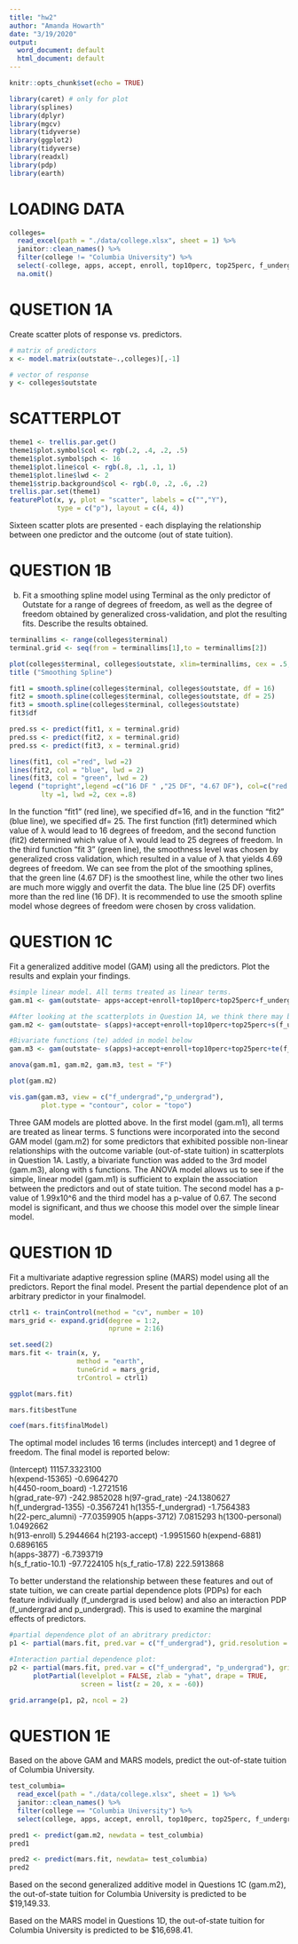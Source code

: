 ```yaml
---
title: "hw2"
author: "Amanda Howarth"
date: "3/19/2020"
output:
  word_document: default
  html_document: default
---
```


```r
knitr::opts_chunk$set(echo = TRUE)
```

```r
library(caret) # only for plot
library(splines)
library(dplyr)
library(mgcv)
library(tidyverse)
library(ggplot2)
library(tidyverse)
library(readxl)
library(pdp)
library(earth)
```

# LOADING DATA 
```r
colleges=
  read_excel(path = "./data/college.xlsx", sheet = 1) %>% 
  janitor::clean_names() %>% 
  filter(college != "Columbia University") %>% 
  select(-college, apps, accept, enroll, top10perc, top25perc, f_undergrad, p_undergrad, room_board, books, personal, ph_d, terminal, s_f_ratio, perc_alumni, expend, grad_rate, outstate) %>% 
  na.omit()
```

# QUSETION 1A
Create scatter plots of response vs. predictors.
```r
# matrix of predictors 
x <- model.matrix(outstate~.,colleges)[,-1]

# vector of response
y <- colleges$outstate
```

# SCATTERPLOT 
```r
theme1 <- trellis.par.get()
theme1$plot.symbol$col <- rgb(.2, .4, .2, .5)
theme1$plot.symbol$pch <- 16
theme1$plot.line$col <- rgb(.8, .1, .1, 1)
theme1$plot.line$lwd <- 2
theme1$strip.background$col <- rgb(.0, .2, .6, .2)
trellis.par.set(theme1)
featurePlot(x, y, plot = "scatter", labels = c("","Y"),
            type = c("p"), layout = c(4, 4))
```
Sixteen scatter plots are presented - each displaying the relationship between one predictor and the outcome (out of state tuition).


# QUESTION 1B
b)  Fit  a  smoothing  spline  model  using Terminal as the only predictor of Outstate for  a range of degrees of freedom, as well as the degree of freedom obtained by generalized cross-validation, and plot the resulting fits.  Describe the results obtained.
```r
terminallims <- range(colleges$terminal)
terminal.grid <- seq(from = terminallims[1],to = terminallims[2])

plot(colleges$terminal, colleges$outstate, xlim=terminallims, cex = .5, col = "darkgrey")
title ("Smoothing Spline")

fit1 = smooth.spline(colleges$terminal, colleges$outstate, df = 16)
fit2 = smooth.spline(colleges$terminal, colleges$outstate, df = 25)
fit3 = smooth.spline(colleges$terminal, colleges$outstate)
fit3$df 

pred.ss <- predict(fit1, x = terminal.grid)
pred.ss <- predict(fit2, x = terminal.grid)
pred.ss <- predict(fit3, x = terminal.grid)

lines(fit1, col ="red", lwd =2)
lines(fit2, col = "blue", lwd = 2)
lines(fit3, col = "green", lwd = 2)
legend ("topright",legend =c("16 DF " ,"25 DF", "4.67 DF"), col=c("red "," blue ", "green"),
        lty =1, lwd =2, cex =.8)

```
In the function "fit1" (red line), we specified df=16, and in the function "fit2" (blue line), we specified df= 25. The first function (fit1) determined which value of λ would lead to 16 degrees of freedom, and the second function (fit2) determined which value of λ would lead to 25 degrees of freedom. In the third function "fit 3" (green line), the smoothness level was chosen by generalized cross validation, which resulted in a value of λ that yields 4.69 degrees of freedom. We can see from the plot of the smoothing splines, that the green line (4.67 DF) is the smoothest line, while the other two lines are much more wiggly and overfit the data. The blue line (25 DF) overfits more than the red line (16 DF). It is recommended to use the smooth spline model whose degrees of freedom were chosen by cross validation. 


# QUESTION 1C 
Fit  a  generalized  additive  model  (GAM)  using  all  the  predictors.   Plot  the  results and explain your findings.
```r
#simple linear model. All terms treated as linear terms. 
gam.m1 <- gam(outstate~ apps+accept+enroll+top10perc+top25perc+f_undergrad+p_undergrad+room_board+books+personal+ph_d+terminal+s_f_ratio+perc_alumni+expend+grad_rate, data = colleges)

#After looking at the scatterplots in Question 1A, we think there may be non-linear trends between some predictors (such as f_undegrad, p_undergrad, books, and apps) and the response variable, and thus, we added s functions. 
gam.m2 <- gam(outstate~ s(apps)+accept+enroll+top10perc+top25perc+s(f_undergrad)+s(p_undergrad)+room_board+s(books)+personal+ph_d+terminal+s_f_ratio+perc_alumni+expend+grad_rate, data = colleges)

#Bivariate functions (te) added in model below 
gam.m3 <- gam(outstate~ s(apps)+accept+enroll+top10perc+top25perc+te(f_undergrad,p_undergrad)+room_board+s(books)+personal+ph_d+terminal+s_f_ratio+perc_alumni+expend+grad_rate, data = colleges)

anova(gam.m1, gam.m2, gam.m3, test = "F")

plot(gam.m2)

vis.gam(gam.m3, view = c("f_undergrad","p_undergrad"), 
        plot.type = "contour", color = "topo")
```
Three GAM models are plotted above. In the first model (gam.m1), all terms are treated as linear terms. S functions were incorporated into the second GAM model (gam.m2) for some predictors that exhibited possible non-linear relationships with the outcome variable (out-of-state tuition) in scatterplots in Question 1A. Lastly, a bivariate function was added to the 3rd model (gam.m3), along with s functions. The ANOVA model allows us to see if the simple, linear model (gam.m1) is sufficient to explain the association between the predictors and out of state tuition. The second model has a p-value of 1.99x10^6 and the third model has a p-value of 0.67. The second model is significant, and thus we choose this model over the simple linear model. 

# QUESTION 1D
Fit a multivariate adaptive regression spline (MARS) model using all the predictors. Report the final model. Present the partial dependence plot of an arbitrary predictor in your finalmodel.
```r
ctrl1 <- trainControl(method = "cv", number = 10)
mars_grid <- expand.grid(degree = 1:2, 
                         nprune = 2:16)

set.seed(2)
mars.fit <- train(x, y,
                 method = "earth",
                 tuneGrid = mars_grid,
                 trControl = ctrl1)

ggplot(mars.fit)

mars.fit$bestTune

coef(mars.fit$finalModel) 
```
The optimal model includes 16 terms (includes intercept) and 1 degree of freedom. The final model is reported below: 

(Intercept)         11157.3323100         
h(expend-15365)     -0.6964270          
h(4450-room_board)  -1.2721516       
h(grad_rate-97)     -242.9852028 
h(97-grad_rate)     -24.1380627  
h(f_undergrad-1355)  -0.3567241 
h(1355-f_undergrad)  -1.7564383  
h(22-perc_alumni)    -77.0359905 
h(apps-3712)          7.0815293
h(1300-personal)      1.0492662   
h(913-enroll)         5.2944664 
h(2193-accept)      -1.9951560 
h(expend-6881)       0.6896165       
h(apps-3877)         -6.7393719  
h(s_f_ratio-10.1)   -97.7224105 
h(s_f_ratio-17.8)    222.5913868 
       
       
To better understand the relationship between these features and out of state tuition, we can create partial dependence plots (PDPs) for each feature individually (f_undergrad is used below) and also an interaction PDP (f_undergrad and p_undergrad). This is used to examine the marginal effects of predictors.                          
```r
#partial dependence plot of an abritrary predictor:
p1 <- partial(mars.fit, pred.var = c("f_undergrad"), grid.resolution = 10) %>% autoplot()

#Interaction partial dependence plot: 
p2 <- partial(mars.fit, pred.var = c("f_undergrad", "p_undergrad"), grid.resolution = 10) %>%
      plotPartial(levelplot = FALSE, zlab = "yhat", drape = TRUE, 
                  screen = list(z = 20, x = -60))

grid.arrange(p1, p2, ncol = 2)
```


# QUESTION 1E
Based on the above GAM and MARS models, predict the out-of-state tuition of Columbia University.
```r
test_columbia=
  read_excel(path = "./data/college.xlsx", sheet = 1) %>% 
  janitor::clean_names() %>% 
  filter(college == "Columbia University") %>%
  select(college, apps, accept, enroll, top10perc, top25perc, f_undergrad, p_undergrad, room_board, books, personal, ph_d, terminal, s_f_ratio, perc_alumni, expend, grad_rate, outstate) 

pred1 <- predict(gam.m2, newdata = test_columbia)
pred1

pred2 <- predict(mars.fit, newdata= test_columbia)
pred2
```
Based on the second generalized additive model in Questions 1C (gam.m2), the out-of-state tuition for Columbia University is predicted to be $19,149.33.

Based on the MARS model in Questions 1D, the out-of-state tuition for Columbia University is predicted to be $16,698.41. 




